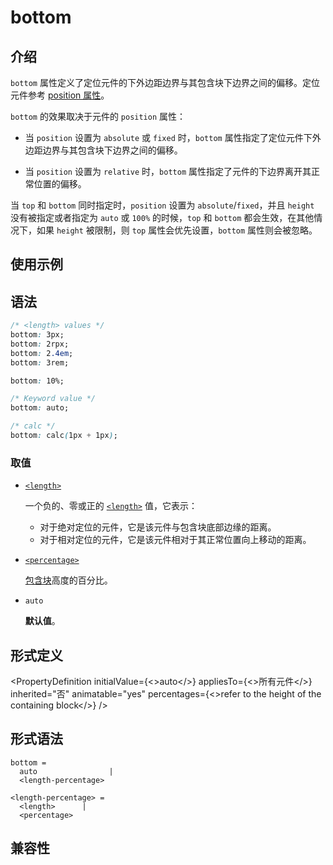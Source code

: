 # bottom

## 介绍

`bottom` 属性定义了定位元件的下外边距边界与其包含块下边界之间的偏移。定位元件参考 [position 属性](./position.mdx)。

`bottom` 的效果取决于元件的 `position` 属性：

- 当 `position` 设置为 `absolute` 或 `fixed` 时，`bottom` 属性指定了定位元件下外边距边界与其包含块下边界之间的偏移。

- 当 `position` 设置为 `relative` 时，`bottom` 属性指定了元件的下边界离开其正常位置的偏移。

当 `top` 和 `bottom` 同时指定时，`position` 设置为 `absolute`/`fixed`，并且 `height` 没有被指定或者指定为 `auto` 或 `100%` 的时候，`top` 和 `bottom` 都会生效，在其他情况下，如果 `height` 被限制，则 `top` 属性会优先设置，`bottom` 属性则会被忽略。

## 使用示例


<Go
  example="css-api"
  defaultFile="src/bottom/App.tsx"
  img="/assets/doc/css/bottom.jpg"
  defaultEntryFile="dist/bottom.lynx.bundle"
  entry="src/bottom"
/>

## 语法

```css
/* <length> values */
bottom: 3px;
bottom: 2rpx;
bottom: 2.4em;
bottom: 3rem;

bottom: 10%;

/* Keyword value */
bottom: auto;

/* calc */
bottom: calc(1px + 1px);
```

### 取值

- [`<length>`](api/css/data-type/length)

  一个负的、零或正的 [`<length>`](api/css/data-type/length) 值，它表示：

  - 对于绝对定位的元件，它是该元件与包含块底部边缘的距离。
  - 对于相对定位的元件，它是该元件相对于其正常位置向上移动的距离。

- [`<percentage>`](api/css/data-type/percentage)

  [包含块](https://developer.mozilla.org/zh-CN/docs/Web/CSS/Containing_block)高度的百分比。

- `auto`

  **默认值**。

## 形式定义


<PropertyDefinition
  initialValue={<>auto</>}
  appliesTo={<>所有元件</>}
  inherited="否"
  animatable="yes"
  percentages={<>refer to the height of the containing block</>}
/>

## 形式语法

```
bottom =
  auto                |
  <length-percentage>

<length-percentage> =
  <length>      |
  <percentage>
```

## 兼容性


<LegacyCompatTable metadata="css/properties/bottom" />
